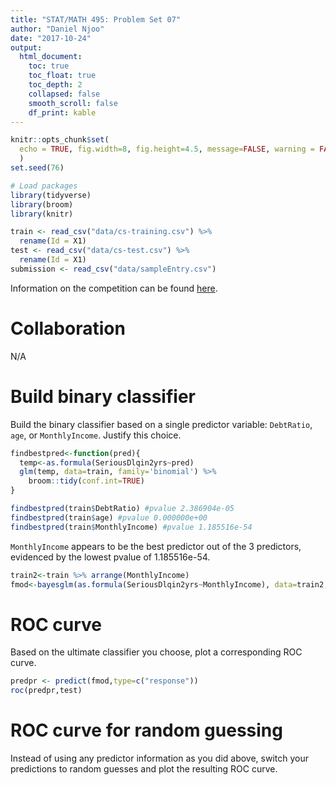 ```yaml
---
title: "STAT/MATH 495: Problem Set 07"
author: "Daniel Njoo"
date: "2017-10-24"
output:
  html_document:
    toc: true
    toc_float: true
    toc_depth: 2
    collapsed: false
    smooth_scroll: false
    df_print: kable
---
```


```r
knitr::opts_chunk$set(
  echo = TRUE, fig.width=8, fig.height=4.5, message=FALSE, warning = FALSE
  )
set.seed(76)

# Load packages
library(tidyverse)
library(broom)
library(knitr)

train <- read_csv("data/cs-training.csv") %>% 
  rename(Id = X1)
test <- read_csv("data/cs-test.csv") %>% 
  rename(Id = X1)
submission <- read_csv("data/sampleEntry.csv")
```

Information on the competition can be found [here](https://www.kaggle.com/c/GiveMeSomeCredit/data).

# Collaboration

N/A

# Build binary classifier

Build the binary classifier based on a single predictor variable: `DebtRatio`,
`age`, or `MonthlyIncome`. Justify this choice.

```r
findbestpred<-function(pred){
  temp<-as.formula(SeriousDlqin2yrs~pred) 
  glm(temp, data=train, family='binomial') %>% 
    broom::tidy(conf.int=TRUE)
}

findbestpred(train$DebtRatio) #pvalue 2.386904e-05
findbestpred(train$age) #pvalue 0.000000e+00
findbestpred(train$MonthlyIncome) #pvalue 1.185516e-54

```

`MonthlyIncome` appears to be the best predictor out of the 3 predictors, evidenced by the lowest pvalue of 1.185516e-54.

```r
train2<-train %>% arrange(MonthlyIncome)
fmod<-bayesglm(as.formula(SeriousDlqin2yrs~MonthlyIncome), data=train2, family="binomial")
```

# ROC curve

Based on the ultimate classifier you choose, plot a corresponding ROC curve.

```r
predpr <- predict(fmod,type=c("response"))
roc(predpr,test)

```



# ROC curve for random guessing

Instead of using any predictor information as you did above, switch your
predictions to random guesses and plot the resulting ROC curve.

```r

```
